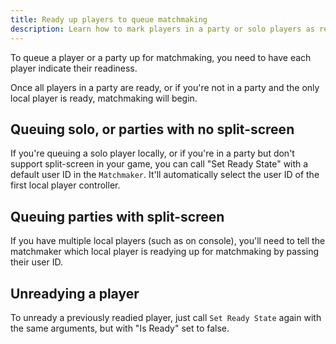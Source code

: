 ```yaml
---
title: Ready up players to queue matchmaking
description: Learn how to mark players in a party or solo players as ready for matchmaking.
---
```




To queue a player or a party up for matchmaking, you need to have each player indicate their readiness.

Once all players in a party are ready, or if you're not in a party and the only local player is ready, matchmaking will begin.

## Queuing solo, or parties with no split-screen

If you're queuing a solo player locally, or if you're in a party but don't support split-screen in your game, you can call "Set Ready State" with a default user ID in the `Matchmaker`. It'll automatically select the user ID of the first local player controller.

<Blueprint height="280px" blueprint={bpQueueSolo} />

## Queuing parties with split-screen

If you have multiple local players (such as on console), you'll need to tell the matchmaker which local player is readying up for matchmaking by passing their user ID.

<Blueprint height="280px" blueprint={bpQueueSplit} />

## Unreadying a player

To unready a previously readied player, just call `Set Ready State` again with the same arguments, but with "Is Ready" set to false.

